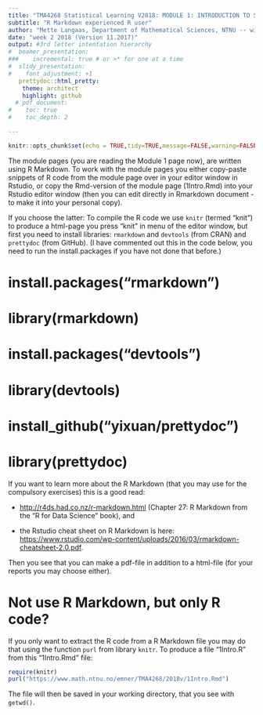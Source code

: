 ```yaml
---
title: "TMA4268 Statistical Learning V2018: MODULE 1: INTRODUCTION TO STATISTICAL LEARNING"
subtitle: "R Markdown experienced R user"
author: "Mette Langaas, Department of Mathematical Sciences, NTNU -- with contributions from NN"
date: "week 2 2018 (Version 11.2017)"
output: #3rd letter intentation hierarchy
#  beamer_presentation:
###    incremental: true # or >* for one at a time
#  slidy_presentation:
#    font_adjustment: +1  
   prettydoc::html_pretty:
    theme: architect
    highlight: github
  # pdf_document:
#    toc: true
#    toc_depth: 2

---
```

```r
knitr::opts_chunk$set(echo = TRUE,tidy=TRUE,message=FALSE,warning=FALSE)
```
The module pages (you are reading the Module 1 page now), are written using R Markdown. To work with the module pages you either copy-paste snippets of R code from the module page over in your editor window in Rstudio, or copy the Rmd-version of the module page (1Intro.Rmd) into your Rstudio editor window (then you can edit directly in Rmarkdown document - to make it into your personal copy).

If you choose the latter: To compile the R code we use `knitr` (termed "knit") to produce a html-page you press "knit" in menu of the editor window, but first you need to install libraries: `rmarkdown` and `devtools` (from CRAN) and `prettydoc` (from GitHub). (I have commented out this in the code below, you need to run the install.packages if you have not done that before.) 

# install.packages("rmarkdown")
# library(rmarkdown)
# install.packages("devtools")
# library(devtools)
# install_github("yixuan/prettydoc")
# library(prettydoc)

If you want to learn more about the R Markdown (that you may use for the compulsory exercises) this is a good read: 

* <http://r4ds.had.co.nz/r-markdown.html> (Chapter 27: R Markdown from the "R for Data Science" book), and 

* the Rstudio cheat sheet on R Markdown is here: <https://www.rstudio.com/wp-content/uploads/2016/03/rmarkdown-cheatsheet-2.0.pdf>.

Then you see that you can make a pdf-file in addition to a html-file (for your reports you may choose either).

# Not use R Markdown, but only R code?
If you only want to extract the R code from a R Markdown file you may do that using the function `purl` from library `knitr`. To produce a file "1Intro.R" from this "1Intro.Rmd" file:

```r
require(knitr)
purl("https://www.math.ntnu.no/emner/TMA4268/2018v/1Intro.Rmd")
```
The file will then be saved in your working directory, that you see with `getwd()`.
